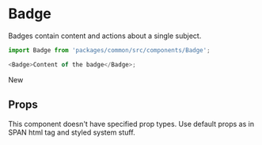 


<Meta title="Themes/WebApp/Components/Badge" component={Badge} />

# Badge

Badges contain content and actions about a single subject.

```js
import Badge from 'packages/common/src/components/Badge';

<Badge>Content of the badge</Badge>;
```

<Preview>
  <Story name="Default">
    <Theme>
      <Badge>New</Badge>
    </Theme>
  </Story>
</Preview>

## Props

This component doesn't have specified prop types. Use default props as in SPAN html tag and styled system stuff.

